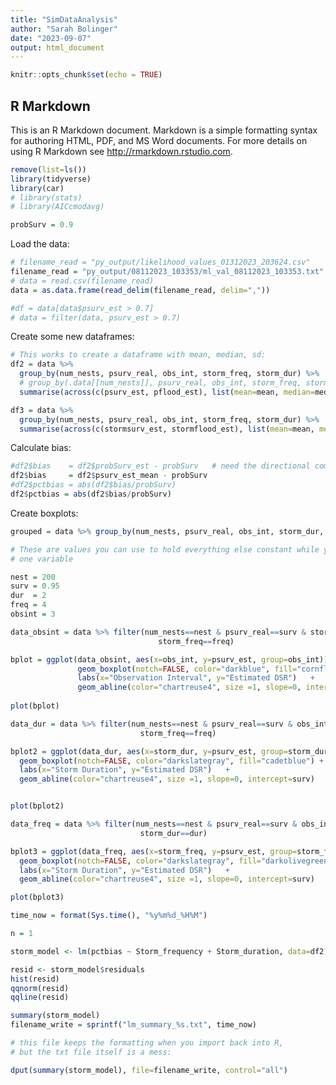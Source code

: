 ---
title: "SimDataAnalysis"
author: "Sarah Bolinger"
date: "2023-09-07"
output: html_document
---

```{r setup, include=FALSE}
knitr::opts_chunk$set(echo = TRUE)
```

## R Markdown

This is an R Markdown document. Markdown is a simple formatting syntax for authoring HTML, PDF, and MS Word documents. For more details on using R Markdown see <http://rmarkdown.rstudio.com>.

```{r}
remove(list=ls())
library(tidyverse)
library(car)
# library(stats)
# library(AICcmodavg)

probSurv = 0.9

```

Load the data:

```{r}
# filename_read = "py_output/likelihood_values_01312023_203624.csv"
filename_read = "py_output/08112023_103353/ml_val_08112023_103353.txt"
# data = read.csv(filename_read)
data = as.data.frame(read_delim(filename_read, delim=","))

#df = data[data$psurv_est > 0.7]
# data = filter(data, psurv_est > 0.7)
```

Create some new dataframes:

```{r}
# This works to create a dataframe with mean, median, sd:
df2 = data %>%
  group_by(num_nests, psurv_real, obs_int, storm_freq, storm_dur) %>%
  # group_by(.data[[num_nests]], psurv_real, obs_int, storm_freq, storm_dur) %>%
  summarise(across(c(psurv_est, pflood_est), list(mean=mean, median=median, sd=sd)))

df3 = data %>%
  group_by(num_nests, psurv_real, obs_int, storm_freq, storm_dur) %>%
  summarise(across(c(stormsurv_est, stormflood_est), list(mean=mean, median=median, sd=sd)))
```

Calculate bias:

```{r}

#df2$bias    = df2$probSurv_est - probSurv   # need the directional component
df2$bias     = df2$psurv_est_mean - probSurv 
#df2$pctbias = abs(df2$bias/probSurv)
df2$pctbias = abs(df2$bias/probSurv)
```

Create boxplots:

```{r}

grouped = data %>% group_by(num_nests, psurv_real, obs_int, storm_dur, storm_freq)

# These are values you can use to hold everything else constant while you change
# one variable

nest = 200
surv = 0.95
dur  = 2
freq = 4
obsint = 3

data_obsint = data %>% filter(num_nests==nest & psurv_real==surv & storm_dur==dur & 
                                 storm_freq==freq)

bplot = ggplot(data_obsint, aes(x=obs_int, y=psurv_est, group=obs_int)) +
               geom_boxplot(notch=FALSE, color="darkblue", fill="cornflowerblue") +
               labs(x="Observation Interval", y="Estimated DSR")   +
               geom_abline(color="chartreuse4", size =1, slope=0, intercept=surv)
 
plot(bplot)

data_dur = data %>% filter(num_nests==nest & psurv_real==surv & obs_int==obsint & 
                             storm_freq==freq)

bplot2 = ggplot(data_dur, aes(x=storm_dur, y=psurv_est, group=storm_dur)) +
  geom_boxplot(notch=FALSE, color="darkslategray", fill="cadetblue") + 
  labs(x="Storm Duration", y="Estimated DSR")   +
  geom_abline(color="chartreuse4", size =1, slope=0, intercept=surv)


plot(bplot2)

data_freq = data %>% filter(num_nests==nest & psurv_real==surv & obs_int==obsint & 
                             storm_dur==dur)

bplot3 = ggplot(data_freq, aes(x=storm_freq, y=psurv_est, group=storm_freq)) +
  geom_boxplot(notch=FALSE, color="darkslategray", fill="darkolivegreen3") + 
  labs(x="Storm Duration", y="Estimated DSR")   +
  geom_abline(color="chartreuse4", size =1, slope=0, intercept=surv)

plot(bplot3)
```


```{r}

time_now = format(Sys.time(), "%y%m%d_%H%M")

n = 1

storm_model <- lm(pctbias ~ Storm_frequency + Storm_duration, data=df2)

resid <- storm_model$residuals
hist(resid)
qqnorm(resid)
qqline(resid)

summary(storm_model)
filename_write = sprintf("lm_summary_%s.txt", time_now)

# this file keeps the formatting when you import back into R,
# but the txt file itself is a mess:

dput(summary(storm_model), file=filename_write, control="all")
```



























